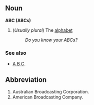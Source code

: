 ==Noun==
'''ABC (ABCs)'''

# (''Usually plural'') The [[alphabet]]
#: ''Do you know your ABCs?'' 

===See also===
* [[A B C]].

==Abbreviation==
#Australian Broadcasting Corporation.
#American Broadcasting Company.